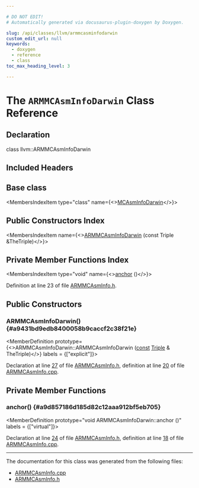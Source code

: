 ```yaml
---

# DO NOT EDIT!
# Automatically generated via docusaurus-plugin-doxygen by Doxygen.

slug: /api/classes/llvm/armmcasminfodarwin
custom_edit_url: null
keywords:
  - doxygen
  - reference
  - class
toc_max_heading_level: 3

---
```





# The `ARMMCAsmInfoDarwin` Class Reference

<DoxygenPage pluginConfig={pluginConfig}>



## Declaration

<CodeBlock>class llvm::ARMMCAsmInfoDarwin</CodeBlock>

## Included Headers

<IncludesList>
<IncludesListItem
  filePath="Target/ARM/MCTargetDesc/ARMMCAsmInfo.h"
  permalink="/docs/api/files/lib/lib/target/lib/target/arm/lib/target/arm/mctargetdesc/armmcasminfo-h"
  isLocal="true" />
</IncludesList>

## Base class

<MembersIndex>

<MembersIndexItem
  type="class"
  name={<><a href="/docs/api/classes/llvm/mcasminfodarwin">MCAsmInfoDarwin</a></>}>
</MembersIndexItem>

</MembersIndex>

## Public Constructors Index

<MembersIndex>

<MembersIndexItem
  name={<><a href="#a9431bd9edb8400058b9caccf2c38f21e">ARMMCAsmInfoDarwin</a> (const Triple &amp;TheTriple)</>}>
</MembersIndexItem>

</MembersIndex>

## Private Member Functions Index

<MembersIndex>

<MembersIndexItem
  type="void"
  name={<><a href="#a9d857186d185d82c12aaa912bf5eb705">anchor</a> ()</>}>
</MembersIndexItem>

</MembersIndex>


Definition at line 23 of file <a href="/docs/api/files/lib/lib/target/lib/target/arm/lib/target/arm/mctargetdesc/armmcasminfo-h">ARMMCAsmInfo.h</a>.

<SectionDefinition>

## Public Constructors

### ARMMCAsmInfoDarwin() {#a9431bd9edb8400058b9caccf2c38f21e}

<MemberDefinition
  prototype={<>ARMMCAsmInfoDarwin::ARMMCAsmInfoDarwin (<a href="/docs/api/files/lib/lib/target/lib/target/aarch64/aarch64promoteconstant-cpp/#a90f8350fecae261c25be85d38b451bff">const</a> <a href="/docs/api/classes/llvm/triple">Triple</a> &amp; TheTriple)</>}
  labels = {["explicit"]}>

Declaration at line <a href="/docs/api/files/lib/lib/target/lib/target/arm/lib/target/arm/mctargetdesc/armmcasminfo-h/#l00027">27</a> of file <a href="/docs/api/files/lib/lib/target/lib/target/arm/lib/target/arm/mctargetdesc/armmcasminfo-h">ARMMCAsmInfo.h</a>, definition at line <a href="/docs/api/files/lib/lib/target/lib/target/arm/lib/target/arm/mctargetdesc/armmcasminfo-cpp/#l00020">20</a> of file <a href="/docs/api/files/lib/lib/target/lib/target/arm/lib/target/arm/mctargetdesc/armmcasminfo-cpp">ARMMCAsmInfo.cpp</a>.
</MemberDefinition>

</SectionDefinition>

<SectionDefinition>

## Private Member Functions

### anchor() {#a9d857186d185d82c12aaa912bf5eb705}

<MemberDefinition
  prototype="void ARMMCAsmInfoDarwin::anchor ()"
  labels = {["virtual"]}>

Declaration at line <a href="/docs/api/files/lib/lib/target/lib/target/arm/lib/target/arm/mctargetdesc/armmcasminfo-h/#l00024">24</a> of file <a href="/docs/api/files/lib/lib/target/lib/target/arm/lib/target/arm/mctargetdesc/armmcasminfo-h">ARMMCAsmInfo.h</a>, definition at line <a href="/docs/api/files/lib/lib/target/lib/target/arm/lib/target/arm/mctargetdesc/armmcasminfo-cpp/#l00018">18</a> of file <a href="/docs/api/files/lib/lib/target/lib/target/arm/lib/target/arm/mctargetdesc/armmcasminfo-cpp">ARMMCAsmInfo.cpp</a>.
</MemberDefinition>

</SectionDefinition>

<hr/>

The documentation for this class was generated from the following files:

<ul>
<li><a href="/docs/api/files/lib/lib/target/lib/target/arm/lib/target/arm/mctargetdesc/armmcasminfo-cpp">ARMMCAsmInfo.cpp</a></li>
<li><a href="/docs/api/files/lib/lib/target/lib/target/arm/lib/target/arm/mctargetdesc/armmcasminfo-h">ARMMCAsmInfo.h</a></li>
</ul>

</DoxygenPage>
